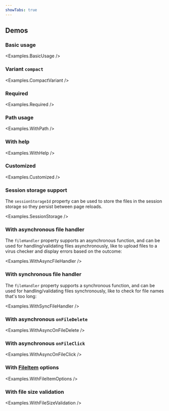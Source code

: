 ```yaml
---
showTabs: true
---
```



## Demos

### Basic usage

<Examples.BasicUsage />

### Variant `compact`

<Examples.CompactVariant />

### Required

<Examples.Required />

### Path usage

<Examples.WithPath />

### With help

<Examples.WithHelp />

### Customized

<Examples.Customized />

### Session storage support

The `sessionStorageId` property can be used to store the files in the session storage so they persist between page reloads.

<Examples.SessionStorage />

### With asynchronous file handler

The `fileHandler` property supports an asynchronous function, and can be used for handling/validating files asynchronously, like to upload files to a virus checker and display errors based on the outcome:

<Examples.WithAsyncFileHandler />

### With synchronous file handler

The `fileHandler` property supports a synchronous function, and can be used for handling/validating files synchronously, like to check for file names that's too long:

<Examples.WithSyncFileHandler />

### With asynchronous `onFileDelete`

<Examples.WithAsyncOnFileDelete />

### With asynchronous `onFileClick`

<Examples.WithAsyncOnFileClick />

### With [FileItem](/uilib/components/upload/properties/#fileitem) options

<Examples.WithFileItemOptions />

### With file size validation

<Examples.WithFileSizeValidation />

<VisibleWhenVisualTest>
  <Examples.Width />
  <Examples.WithHelpWithoutLabelDescription />
  <Examples.CompactVariantHelpButton />
</VisibleWhenVisualTest>
